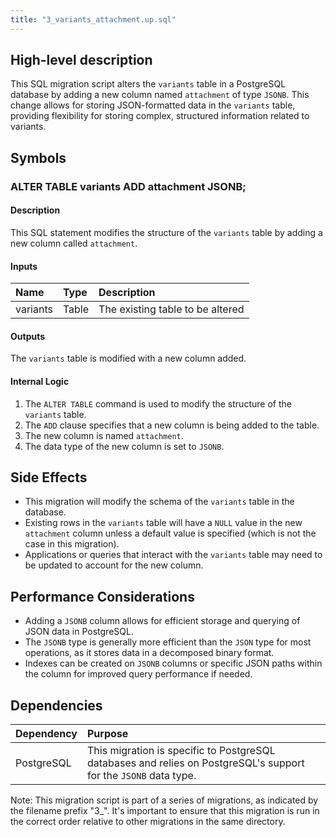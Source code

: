 ```yaml
---
title: "3_variants_attachment.up.sql"
---
```


## High-level description
This SQL migration script alters the `variants` table in a PostgreSQL database by adding a new column named `attachment` of type `JSONB`. This change allows for storing JSON-formatted data in the `variants` table, providing flexibility for storing complex, structured information related to variants.

## Symbols

### ALTER TABLE variants ADD attachment JSONB;
#### Description
This SQL statement modifies the structure of the `variants` table by adding a new column called `attachment`.

#### Inputs
| Name | Type | Description |
|:-----|:-----|:------------|
| variants | Table | The existing table to be altered |

#### Outputs
The `variants` table is modified with a new column added.

#### Internal Logic
1. The `ALTER TABLE` command is used to modify the structure of the `variants` table.
2. The `ADD` clause specifies that a new column is being added to the table.
3. The new column is named `attachment`.
4. The data type of the new column is set to `JSONB`.

## Side Effects
- This migration will modify the schema of the `variants` table in the database.
- Existing rows in the `variants` table will have a `NULL` value in the new `attachment` column unless a default value is specified (which is not the case in this migration).
- Applications or queries that interact with the `variants` table may need to be updated to account for the new column.

## Performance Considerations
- Adding a `JSONB` column allows for efficient storage and querying of JSON data in PostgreSQL.
- The `JSONB` type is generally more efficient than the `JSON` type for most operations, as it stores data in a decomposed binary format.
- Indexes can be created on `JSONB` columns or specific JSON paths within the column for improved query performance if needed.

## Dependencies
| Dependency | Purpose |
|:-----------|:--------|
| PostgreSQL | This migration is specific to PostgreSQL databases and relies on PostgreSQL's support for the `JSONB` data type. |

Note: This migration script is part of a series of migrations, as indicated by the filename prefix "3_". It's important to ensure that this migration is run in the correct order relative to other migrations in the same directory.